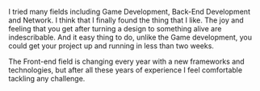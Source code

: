 I tried many fields including Game Development, Back-End Development and Network. I think that I finally found the thing that I like. The joy and feeling that you get after turning a design to something alive are indescribable. And it easy thing to do, unlike the Game development, you could get your project up and running in less than two weeks.

The Front-end field is changing every year with a new frameworks and technologies, but after all these years of experience I feel comfortable tackling any challenge.
